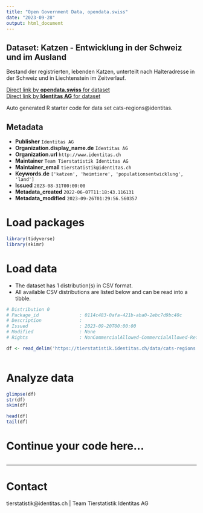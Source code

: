 ```yaml
---
title: "Open Government Data, opendata.swiss"
date: "2023-09-28"
output: html_document
---
```


## Dataset: Katzen - Entwicklung in der Schweiz und im Ausland

Bestand der registrierten, lebenden Katzen, unterteilt nach Halteradresse in der Schweiz und in Liechtenstein im Zeitverlauf.

[Direct link by **opendata.swiss** for dataset](https://opendata.swiss/de/dataset/katzen-entwicklung-in-der-schweiz-und-im-ausland)<br>
[Direct link by **Identitas AG** for dataset](https://tierstatistik.identitas.ch/)

Auto generated R starter code for data set cats-regions@identitas.

## Metadata

- **Publisher** `Identitas AG`
- **Organization.display_name.de** `Identitas AG`
- **Organization.url** `http://www.identitas.ch`
- **Maintainer** `Team Tierstatistik Identitas AG`
- **Maintainer_email** `tierstatistik@identitas.ch`
- **Keywords.de** `['katzen', 'heimtiere', 'populationsentwicklung', 'land']`
- **Issued** `2023-08-31T00:00:00`
- **Metadata_created** `2022-06-07T11:18:43.116131`
- **Metadata_modified** `2023-09-26T01:29:56.560357`


# Load packages

```r

library(tidyverse)
library(skimr)

```

# Load data

-   The dataset has 1 distribution(s) in CSV format.
-   All available CSV distributions are listed below and can be read into a tibble.

```r

# Distribution 0
# Package_id               : 0114c483-0afa-421b-aba0-2ebc7d9bc40c
# Description              : 
# Issued                   : 2023-09-20T00:00:00
# Modified                 : None
# Rights                   : NonCommercialAllowed-CommercialAllowed-ReferenceRequired

df <- read_delim('https://tierstatistik.identitas.ch/data/cats-regions.csv')



```

# Analyze data

```r

glimpse(df)
str(df)
skim(df)

head(df)
tail(df)

```

# Continue your code here...

```r

```

------------------------------------------------------------------------

# Contact

tierstatistik@identitas.ch | Team Tierstatistik Identitas AG
